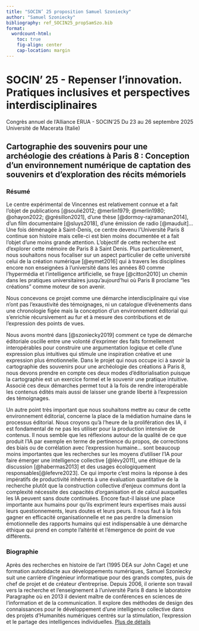 ```yaml
---
title: "SOCIN’ 25 proposition Samuel Szoniecky"
author: "Samuel Szoniecky"
bibliography: ref_SOCIN25_propSamSzo.bib
format:
  wordcount-html:
    toc: true
    fig-align: center
    cap-location: margin
---
```


# SOCIN’ 25 - Repenser l’innovation. Pratiques inclusives et perspectives interdisciplinaires

Congrès annuel de l’Alliance ERUA - SOCIN’25 Du 23 au 26 septembre 2025 Université de Macerata (Italie)

## Cartographie des souvenirs pour une archéologie des créations à Paris 8 : Conception d'un environnement numérique de captation des souvenirs et d'exploration des récits mémoriels

### Résumé

Le centre expérimental de Vincennes est relativement connue et a fait l'objet de publications [@soulié2012; @merlin1979; @merlin1980; @ohayon2022; @grésillon2021], d'une thèse [@dormoy-rajramanan2014], d'un film documentaire [@sluys2018], d'une émission de radio [@mauduit]... Une fois déménagée à Saint-Denis, ce centre devenu l'Université Paris 8 continue son histoire mais celle-ci est bien moins documentée et a fait l'objet d'une moins grande attention. L'objectif de cette recherche est d'explorer cette mémoire de Paris 8 à Saint Denis. Plus particulièrement, nous souhaitons nous focaliser sur un aspect particulier de cette université celui de la création numérique [@eymet2016] qui à travers les disciplines encore non enseignées à l'université dans les années 80 comme l'hypermédia et l'intelligence artificielle, se fraye [@citton2010] un chemin dans les pratiques universitaires jusqu'aujourd'hui où Paris 8 proclame "les créations" comme moteur de son avenir.

Nous concevons ce projet comme une démarche interdisciplinaire qui vise n'ont pas l'exaustivité des témoignages, ni un catalogue d'événements dans une chronologie figée mais la conception d'un environnement éditorial qui s'enrichie récursivement au fur et à mesure des contributions et de l'expression des points de vues.

Nous avons montré dans [@szoniecky2019] comment ce type de démarche éditoriale oscille entre une volonté d'exprimer des faits formellement interopérables pour construire une argumentation logique et celle d'une expression plus intuitives qui stimule une inspiration créative et une expression plus émotionnelle. Dans le projet qui nous occupe ici à savoir la cartographie des souvenirs pour une archéologie des créations à Paris 8, nous devons prendre en compte ces deux modes d'éditorialisation puisque la cartographie est un exercice formel et le souvenir une pratique intuitive. Associé ces deux démarches permet tout à la fois de rendre interopérable les contenus édités mais aussi de laisser une grande liberté à l'expression des témoignages.

Un autre point très important que nous souhaitons mettre au cœur de cette environnement éditorial, concerne la place de la médiation humaine dans le processus éditorial. Nous croyons qu'à l'heure de la prolifération des IA, il est fondamental de ne pas les utiliser pour la production intensive de contenus. Il nous semble que les réflexions autour de la qualité de ce que produit l'IA par exemple en terme de pertinence du propos, de corrections des biais ou de corrélation avec l'expression humaine... sont beaucoup moins importantes que les recherches sur les moyens d'utiliser l'IA pour faire émerger une intelligence collective [@lévy2011], une éthique de la discussion [@habermas2013] et des usages écologiquement responsables[@lefevre2023]. Ce qui importe c'est moins la réponse à des impératifs de productivité inhérents à une évaluation quantitative de la recherche plutôt que la construction collective d'enjeux communs dont la complexité nécessite des capacités d'organisation et de calcul auxquelles les IA peuvent sans doute continuées. Encore faut-il laissé une place importante aux humains pour qu'ils expriment leurs expertises mais aussi leurs questionnements, leurs doutes et leurs peurs. Il nous faut à la fois gagner en efficacité organisationnelle et ne pas perdre la dimension émotionnelle des rapports humains qui est indispensable à une démarche éthique qui prend en compte l'altérité et l'émergence de point de vue différents.

### Biographie

Après des recherches en histoire de l’art (1995 DEA sur John Cage) et une formation autodidacte aux développements numériques, Samuel Szoniecky suit une carrière d’ingénieur informatique pour des grands comptes, puis de chef de projet et de créateur d’entreprise. Depuis 2006, il oriente son travail vers la recherche et l’enseignement à l’université Paris 8 dans le laboratoire Paragraphe où en 2013 il devient maître de conférences en sciences de l’information et de la communication. Il explore des méthodes de design des connaissances pour le développement d’une intelligence collective dans des projets d'Humanités numériques centrés sur la stimulation, l’expression et le partage des intelligences individuelles. [Plus de détails](https://www.samszo.univ-paris8.fr/omk/s/fiches/page/cv "Plus de détails")